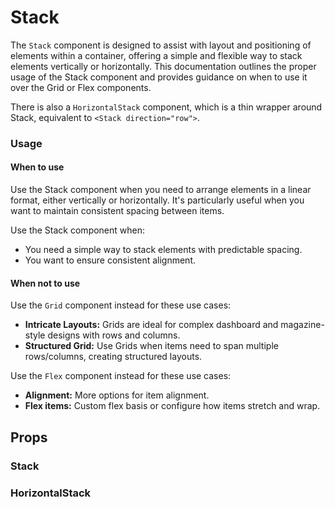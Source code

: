 
<Meta title="MDX|Stack" component={Stack} />

# Stack

The `Stack` component is designed to assist with layout and positioning of elements within a container, offering a simple and flexible way to stack elements vertically or horizontally. This documentation outlines the proper usage of the Stack component and provides guidance on when to use it over the Grid or Flex components.

There is also a `HorizontalStack` component, which is a thin wrapper around Stack, equivalent to `<Stack direction="row">`.

### Usage

#### When to use

Use the Stack component when you need to arrange elements in a linear format, either vertically or horizontally. It's particularly useful when you want to maintain consistent spacing between items.

Use the Stack component when:

- You need a simple way to stack elements with predictable spacing.
- You want to ensure consistent alignment.

#### When not to use

Use the `Grid` component instead for these use cases:

- **Intricate Layouts:** Grids are ideal for complex dashboard and magazine-style designs with rows and columns.
- **Structured Grid:** Use Grids when items need to span multiple rows/columns, creating structured layouts.

Use the `Flex` component instead for these use cases:

- **Alignment:** More options for item alignment.
- **Flex items:** Custom flex basis or configure how items stretch and wrap.

## Props

### Stack

<ArgTypes of={Stack} />

### HorizontalStack

<ArgTypes of={HorizontalStack} />
